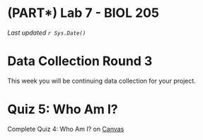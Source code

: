 # (PART\*) Lab 7 - BIOL 205 {-}

*Last updated `r Sys.Date()`*

# Data Collection Round 3 {-}

This week you will be continuing data collection for your project.

# Quiz 5: Who Am I? {-}

Complete Quiz 4: Who Am I? on [Canvas](https://canvas.ubc.ca/courses/113910)
